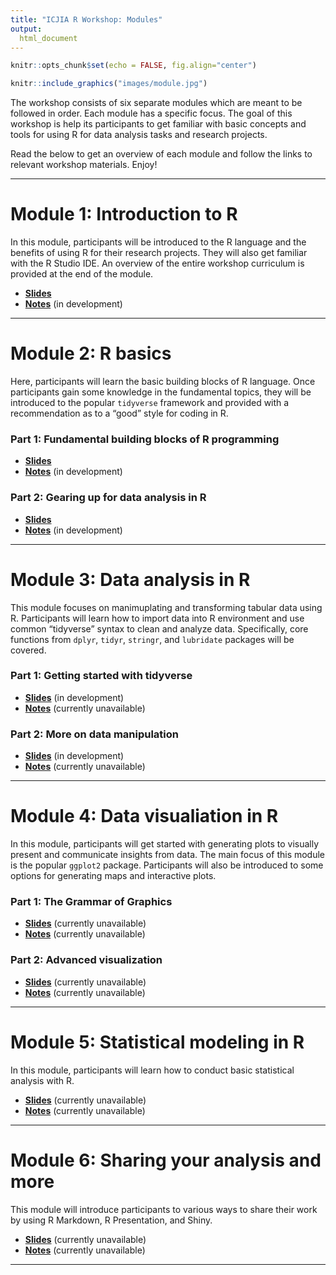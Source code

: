 ```yaml
---
title: "ICJIA R Workshop: Modules"
output:
  html_document
---
```

<!-- fontawesome CDN -->
<link href="https://maxcdn.bootstrapcdn.com/font-awesome/4.7.0/css/font-awesome.min.css" rel="stylesheet">

<style>
body {
  padding-bottom: 100px;
}
</style>

```r
knitr::opts_chunk$set(echo = FALSE, fig.align="center")
```

```r
knitr::include_graphics("images/module.jpg")
```

The workshop consists of six separate modules which are meant to be followed in order. Each module has a specific focus. The goal of this workshop is help its participants to get familiar with basic concepts and tools for using R for data analysis tasks and research projects.

Read the below to get an overview of each module and follow the links to relevant workshop materials. Enjoy!  

***

# Module 1: Introduction to R
In this module, participants will be introduced to the R language and the benefits of using R for their research projects. They will also get familiar with the R Studio IDE. An overview of the entire workshop curriculum is provided at the end of the module.

* [**Slides**](slides/module1_slides.html)
* [**Notes**](notes/module1_notes.html) (in development)

***

# Module 2: R basics
Here, participants will learn the basic building blocks of R language. Once participants gain some knowledge in the fundamental topics, they will be introduced to the popular `tidyverse` framework and provided with a recommendation as to a "good" style for coding in R.

### Part 1: Fundamental building blocks of R programming

* [**Slides**](slides/module2_slides1.html)
* [**Notes**](notes/module2_notes1.html) (in development)

### Part 2: Gearing up for data analysis in R

* [**Slides**](slides/module2_slides2.html)
* [**Notes**](notes/module2_notes2.html) (in development)

***

# Module 3: Data analysis in R
This module focuses on manimuplating and transforming tabular data using R. Participants will learn how to import data into R environment and use common "tidyverse" syntax to clean and analyze data. Specifically, core functions from `dplyr`, `tidyr`, `stringr`, and `lubridate` packages will be covered.

### Part 1: Getting started with tidyverse

* [**Slides**](slides/module3_slides1.html) (in development)
* [**Notes**](notes/module3_notes1.html) (currently unavailable)

### Part 2: More on data manipulation

* [**Slides**](slides/module3_slides2.html) (in development)
* [**Notes**](notes/module3_notes2.html) (currently unavailable)

***

# Module 4: Data visualiation in R
In this module, participants will get started with generating plots to visually present and communicate insights from data. The main focus of this module is the popular `ggplot2` package. Participants will also be introduced to some options for generating maps and interactive plots.

### Part 1: The Grammar of Graphics

* [**Slides**](slides/module4_slides1.html) (currently unavailable)
* [**Notes**](notes/module4_notes1.html) (currently unavailable)

### Part 2: Advanced visualization

* [**Slides**](slides/module4_slides2.html) (currently unavailable)
* [**Notes**](notes/module4_notes2.html) (currently unavailable)

***

# Module 5: Statistical modeling in R
In this module, participants will learn how to conduct basic statistical analysis with R. 

* [**Slides**](slides/module5_slides.html) (currently unavailable)
* [**Notes**](notes/module5_notes.html) (currently unavailable)

***

# Module 6: Sharing your analysis and more
This module will introduce participants to various ways to share their work by using R Markdown, R Presentation, and Shiny. 

* [**Slides**](slides/module6_slides.html) (currently unavailable)
* [**Notes**](notes/module6_notes.html) (currently unavailable)

***
